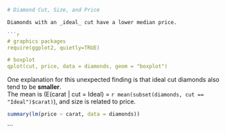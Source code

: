 
```r
# Diamond Cut, Size, and Price

Diamonds with an _ideal_ cut have a lower median price.

```r
# graphics packages
require(ggplot2, quietly=TRUE)

# boxplot
qplot(cut, price, data = diamonds, geom = "boxplot")
```

One explanation for this unexpected finding is that ideal cut diamonds also tend to be **smaller**.  
The mean is \(E(carat | cut = Ideal) = `r mean(subset(diamonds, cut == "Ideal")$carat)`\), and size is related to price.

```r
summary(lm(price ~ carat, data = diamonds))
```
```

